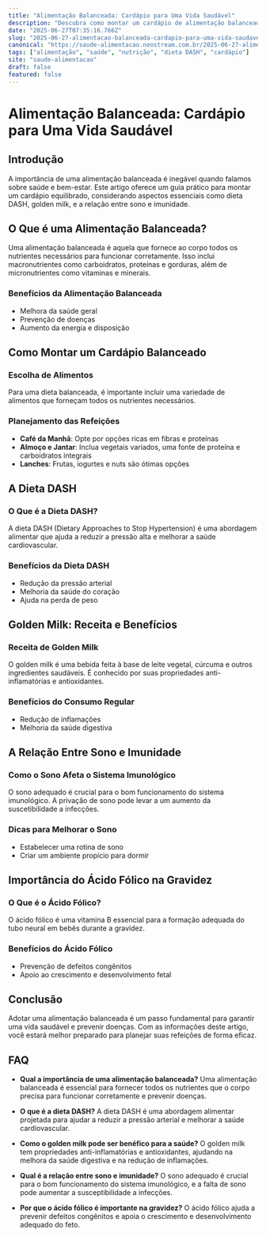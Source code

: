 ```yaml
---
title: "Alimentação Balanceada: Cardápio para Uma Vida Saudável"
description: "Descubra como montar um cardápio de alimentação balanceada, incluindo dicas essenciais sobre dieta DASH, golden milk, sono e imunidade."
date: "2025-06-27T07:35:16.766Z"
slug: "2025-06-27-alimentacao-balanceada-cardapio-para-uma-vida-saudavel"
canonical: "https://saude-alimentacao.neostream.com.br/2025-06-27-alimentacao-balanceada-cardapio-para-uma-vida-saudavel"
tags: ["alimentação", "saúde", "nutrição", "dieta DASH", "cardápio"]
site: "saude-alimentacao"
draft: false
featured: false
---
```


# Alimentação Balanceada: Cardápio para Uma Vida Saudável

## Introdução
A importância de uma alimentação balanceada é inegável quando falamos sobre saúde e bem-estar. Este artigo oferece um guia prático para montar um cardápio equilibrado, considerando aspectos essenciais como dieta DASH, golden milk, e a relação entre sono e imunidade.

## O Que é uma Alimentação Balanceada?
Uma alimentação balanceada é aquela que fornece ao corpo todos os nutrientes necessários para funcionar corretamente. Isso inclui macronutrientes como carboidratos, proteínas e gorduras, além de micronutrientes como vitaminas e minerais.

### Benefícios da Alimentação Balanceada
- Melhora da saúde geral
- Prevenção de doenças
- Aumento da energia e disposição

## Como Montar um Cardápio Balanceado
### Escolha de Alimentos
Para uma dieta balanceada, é importante incluir uma variedade de alimentos que forneçam todos os nutrientes necessários.

### Planejamento das Refeições
- **Café da Manhã**: Opte por opções ricas em fibras e proteínas
- **Almoço e Jantar**: Inclua vegetais variados, uma fonte de proteína e carboidratos integrais
- **Lanches**: Frutas, iogurtes e nuts são ótimas opções

## A Dieta DASH
### O Que é a Dieta DASH?
A dieta DASH (Dietary Approaches to Stop Hypertension) é uma abordagem alimentar que ajuda a reduzir a pressão alta e melhorar a saúde cardiovascular.

### Benefícios da Dieta DASH
- Redução da pressão arterial
- Melhoria da saúde do coração
- Ajuda na perda de peso

## Golden Milk: Receita e Benefícios
### Receita de Golden Milk
O golden milk é uma bebida feita à base de leite vegetal, cúrcuma e outros ingredientes saudáveis. É conhecido por suas propriedades anti-inflamatórias e antioxidantes.

### Benefícios do Consumo Regular
- Redução de inflamações
- Melhoria da saúde digestiva

## A Relação Entre Sono e Imunidade
### Como o Sono Afeta o Sistema Imunológico
O sono adequado é crucial para o bom funcionamento do sistema imunológico. A privação de sono pode levar a um aumento da suscetibilidade a infecções.

### Dicas para Melhorar o Sono
- Estabelecer uma rotina de sono
- Criar um ambiente propício para dormir

## Importância do Ácido Fólico na Gravidez
### O Que é o Ácido Fólico?
O ácido fólico é uma vitamina B essencial para a formação adequada do tubo neural em bebês durante a gravidez.

### Benefícios do Ácido Fólico
- Prevenção de defeitos congênitos
- Apoio ao crescimento e desenvolvimento fetal

## Conclusão
Adotar uma alimentação balanceada é um passo fundamental para garantir uma vida saudável e prevenir doenças. Com as informações deste artigo, você estará melhor preparado para planejar suas refeições de forma eficaz.

## FAQ

- **Qual a importância de uma alimentação balanceada?**
  Uma alimentação balanceada é essencial para fornecer todos os nutrientes que o corpo precisa para funcionar corretamente e prevenir doenças.

- **O que é a dieta DASH?**
  A dieta DASH é uma abordagem alimentar projetada para ajudar a reduzir a pressão arterial e melhorar a saúde cardiovascular.

- **Como o golden milk pode ser benéfico para a saúde?**
  O golden milk tem propriedades anti-inflamatórias e antioxidantes, ajudando na melhora da saúde digestiva e na redução de inflamações.

- **Qual é a relação entre sono e imunidade?**
  O sono adequado é crucial para o bom funcionamento do sistema imunológico, e a falta de sono pode aumentar a susceptibilidade a infecções.

- **Por que o ácido fólico é importante na gravidez?**
  O ácido fólico ajuda a prevenir defeitos congênitos e apoia o crescimento e desenvolvimento adequado do feto.